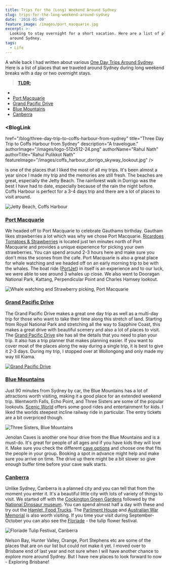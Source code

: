 ```yaml
---
title: Trips for the (Long) Weekend Around Sydney
slug: trips-for-the-long-weekend-around-sydney
date: '2018-01-09'
feature_image: /images/port_macquarie.jpg
excerpt: >-
  Looking to stay overnight for a short vacation. Here are a list of places
  around Sydney.
tags:
  - Life
---
```

A while back I had written about various [One Day Trips Around Sydney](/blog/one-day-trips-around-sydney/). Here is a list of places that we traveled around Sydney during long weekend breaks with a day or two overnight stays.

> [**TLDR;**](https://en.wikipedia.org/wiki/Wikipedia:Too_long;_didn%27t_read)

-   <BlogLink
  href="/blog/three-day-trip-to-coffs-harbour-from-sydney"
  title="Three Day Trip to Coffs Harbour from Sydney"
  description="A travelogue."
  authorImage="/images/logo-512x512-24.png"
  authorName="Rahul Nath"
  authorTitle="Rahul Pulikkot Nath"
  featureImage="/images/coffs_harbour_dorrigo_skyway_lookout.jpg"
/>
-   [Port Macquarie](https://www.portmacquarieinfo.com.au/)
-   [Grand Pacific Drive](http://www.grandpacificdrive.com.au/)
-   [Blue Mountains](https://www.visitnsw.com/destinations/blue-mountains?nst=0)
-   [Canberra](https://visitcanberra.com.au/)

### <BlogLink
  href="/blog/three-day-trip-to-coffs-harbour-from-sydney"
  title="Three Day Trip to Coffs Harbour from Sydney"
  description="A travelogue."
  authorImage="/images/logo-512x512-24.png"
  authorName="Rahul Nath"
  authorTitle="Rahul Pulikkot Nath"
  featureImage="/images/coffs_harbour_dorrigo_skyway_lookout.jpg"
/>

<BlogLink
  href="/blog/three-day-trip-to-coffs-harbour-from-sydney"
  title="Three Day Trip to Coffs Harbour from Sydney"
  description="A travelogue."
  authorImage="/images/logo-512x512-24.png"
  authorName="Rahul Nath"
  authorTitle="Rahul Pulikkot Nath"
  featureImage="/images/coffs_harbour_dorrigo_skyway_lookout.jpg"
/> is one of the places that I liked the most of all my trips. It's been almost a year since I made my trip and the memories are still fresh. The beaches are great, especially the Jetty Beach. The rainforest walk in Dorrigo was the best I have had to date, especially because of the rain the night before. Coffs Harbour is perfect for a 3-4 days trip and there are a lot of places to visit around.

![Jetty Beach, Coffs Harbour](/images/coffs_harbour_jetty_beach_toys.jpg)

### [Port Macquarie](https://www.portmacquarieinfo.com.au/)

We headed off to Port Macquarie to celebrate Gauthams birthday. Gautham likes strawberries a lot which was why we chose Port Macquarie. [Ricardoes Tomatoes & Strawberries](http://www.ricardoes.com/) is located just ten minutes north of Port Macquarie and provides a unique experience for picking your own strawberries. You can spend around 2-3 hours here and make sure you don't miss the scones from the cafe. Port Macquarie is also a great place for whale watching and we headed off on an early morning trip to be with the whales. The boat ride ([PortJet](https://www.portjet.com.au/)) in itself is an experience and to our luck, we were able to see around 3 whales up close. We also went to Dooragan National Park, Kattang, Perpendicular Point and Charles Hamsey lookout.

![Whale watching and Strawberry picking, Port Macquarie](/images/port_macquarie.jpg)

### [Grand Pacific Drive](http://www.grandpacificdrive.com.au/)

The Grand Pacific Drive makes a great one day trip as well as a multi-day trip for those who want to take their time along this stretch of land. Starting from Royal National Park and stretching all the way to Sapphire Coast, this makes a great drive with beautiful scenery and also a lot of places to visit. The [Grand Pacific Drive](http://www.grandpacificdrive.com.au/) site has all the details that you need to plan your trip. It also has a trip planner that makes planning easier. If you want to cover most of the places along the way during a single trip, it is best to give it 2-3 days. During my trip, I stopped over at Wollongong and only made my way till Kiama.

[![Grand Pacific Drive](/images/sydney_trip_gpd.png)](http://www.grandpacificdrive.com.au/)

### [Blue Mountains](https://www.visitnsw.com/destinations/blue-mountains?nst=0)

Just 90 minutes from Sydney by car, the Blue Mountains has a lot of attractions worth visiting, making it a good place for an extended weekend trip. Wentworth Falls, Echo Point, and Three Sisters are some of the popular lookouts. [Scenic World](https://www.scenicworld.com.au/) offers some good rides and entertainment for kids. I liked the worlds steepest incline railway ride in particular. The entry tickets are a bit overpriced though.

![Three Sisters, Blue Mountains](/images/three_sisters_blue_mountains.jpg)

Jenolan Caves is another one hour drive from the Blue Mountains and is a must-do. It's great for people of all ages and if you have kids they will love it. Make sure you check the different [cave options](http://www.jenolancaves.org.au/) and choose one that fits the people in your group. Booking a spot in advance might help and make sure you arrive on time. The drive up there might be a bit slower so give enough buffer time before your cave walk starts.

### [Canberra](https://visitcanberra.com.au/)

Unlike Sydney, Canberra is a planned city and you can tell that from the moment you enter it. It's a beautiful little city with lots of variety of things to visit. We started off with the [Cockington Green Gardens](https://www.cockingtongreen.com.au/) followed by the [National Dinosaur museum](http://nationaldinosaurmuseum.com.au/). You can spend almost half a day with these and try out the [Hamlet, Food Trucks](https://visitcanberra.com.au/eat-and-drink/57031e8c5d234a7604ea80b2/the-hamlet). The [Parliment House](https://www.aph.gov.au/Visit_Parliament) and [Australian War Memorial](https://www.awm.gov.au/) is also worth visiting. If you time your visit during September-October you can also see the [Floriade](https://visitcanberra.com.au/events/56b23aea266140594567dbbe/floriade) - the tulip flower festival.

![Floriade Tulip Festival, Canberra](/images/canberra_tulip_festival.jpg)

Nelson Bay, Hunter Valley, Orange, Port Stephens etc are some of the places that are on our list but could not make it yet. I moved over to Brisbane end of last year and not sure when I will have another chance to explore more around Sydney. But I have new places to look forward to now - Exploring Brisbane!
